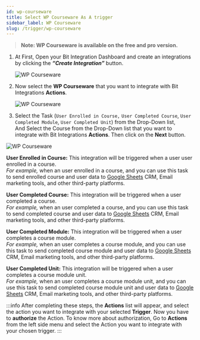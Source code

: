 ```yaml
---
id: wp-courseware
title: Select WP Courseware As A trigger
sidebar_label: WP Courseware
slug: /trigger/wp-courseware
---
```



> **Note: WP Courseware is available on the free and pro version.**

1. At First, Open your Bit Integration Dashboard and create an integrations by clicking the **_“Create Integration”_** button.

   <Image src="trigger/_create-integrations" alt="WP Courseware" w="1020" h="350" />

2. Now select the **WP Courseware** that you want to integrate with Bit Integrations **Actions**.

   <Image src="trigger/wp-courseware/select-trigger" alt="WP Courseware" w="1020" h="350" />

3.	Select the Task (`User Enrolled in Course,` `User Completed Course`, `User Completed Module`, `User Completed Unit`) from the Drop-Down list,   
And Select the Course from the Drop-Down list that you want to integrate with Bit Integrations **Actions**. Then click on the **Next** button.

   <Image src="trigger/wp-courseware/select-form-or-task-name" alt="WP Courseware" w="1020" h="350"/>

**User Enrolled in Course:** This integration will be triggered when a user user enrolled in a course.   
*For example,* when an user enrolled in a course, and you can use this task to send enrolled course and user data to [Google Sheets](https://docs.bit-integrations.bitapps.pro/integrations/google-sheet) CRM, Email marketing tools, and other third-party platforms.

**User Completed Course:** This integration will be triggered when a user completed a course.   
*For example,* when an user completed a course, and you can use this task to send completed course and user data to [Google Sheets](https://docs.bit-integrations.bitapps.pro/integrations/google-sheet) CRM, Email marketing tools, and other third-party platforms.

**User Completed Module:** This integration will be triggered when a user completes a course module.   
*For example,* when an user completes a course module, and you can use this task to send completed course module and user data to [Google Sheets](https://docs.bit-integrations.bitapps.pro/integrations/google-sheet) CRM, Email marketing tools, and other third-party platforms.

**User Completed Unit:** This integration will be triggered when a user completes a course module unit.   
*For example,* when an user completes a course module unit, and you can use this task to send completed course module unit and user data to [Google Sheets](https://docs.bit-integrations.bitapps.pro/integrations/google-sheet) CRM, Email marketing tools, and other third-party platforms.


:::info
  After completing these steps, the **Actions** list will appear, and select the action you want to integrate with your selected **Trigger**. Now you have to **authorize** the Action. To know more about authorization, Go to **Actions** from the left side menu and select the Action you want to integrate with your chosen trigger.
:::

<Feedback/>